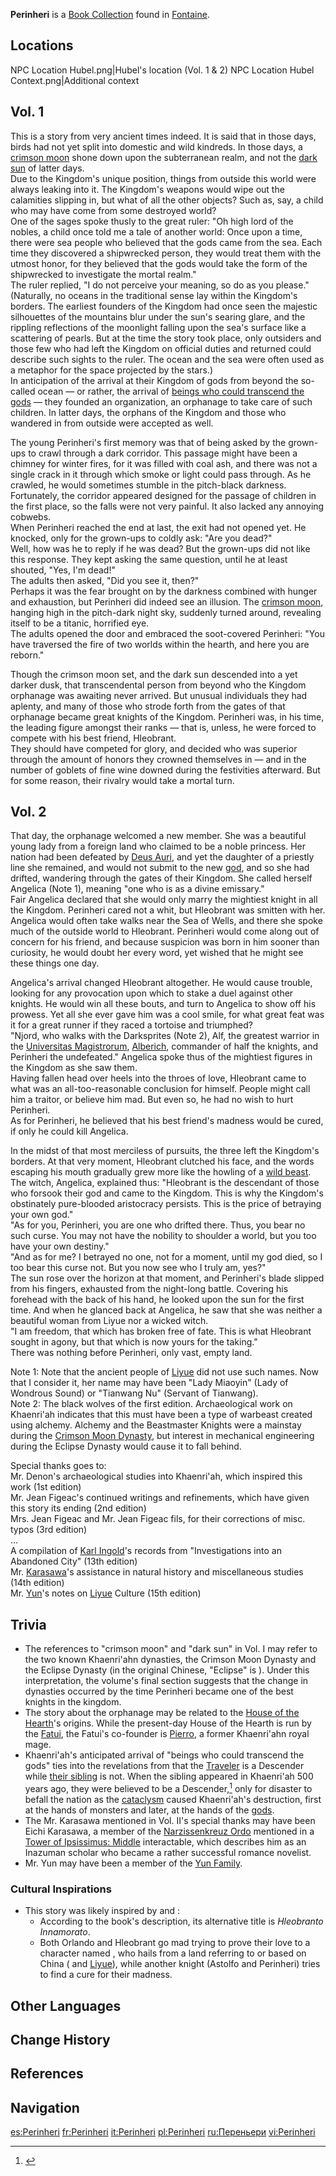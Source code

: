 {{Book Collection Infobox
|image     = Book Perinheri.png
|quality   = 3
|region_lore = Khaenri'ah
|region_location = Fontaine
|volumes   = 2
|vol1      = Purchased from [[Hubel]], [[Court of Fontaine: Quartier Narbonnais]]
|vol2      = Purchased from Hubel, Court of Fontaine: Quartier Narbonnais
}}
'''Perinheri''' is a [[Book Collection]] found in [[Fontaine]].

==Locations==
<gallery>
NPC Location Hubel.png|Hubel's location (Vol. 1 & 2)
NPC Location Hubel Context.png|Additional context
</gallery>

==Vol. 1==
{{Description|This text is also known as "Hleobranto Innamorato." The author of the first edition claims to have based this tale on a legendary story known throughout [[Khaenri'ah]], but there are none left who can verify this. It is an anthological work produced over several generations at this point.}}
This is a story from very ancient times indeed. It is said that in those days, birds had not yet split into domestic and wild kindreds. In those days, a [[Crimson Moon Dynasty|crimson moon]] shone down upon the subterranean realm, and not the [[Eclipse Dynasty|dark sun]] of latter days.<br>
Due to the Kingdom's unique position, things from outside this world were always leaking into it. The Kingdom's weapons would wipe out the calamities slipping in, but what of all the other objects? Such as, say, a child who may have come from some destroyed world?<br>
One of the sages spoke thusly to the great ruler: "Oh high lord of the nobles, a child once told me a tale of another world: Once upon a time, there were sea people who believed that the gods came from the sea. Each time they discovered a shipwrecked person, they would treat them with the utmost honor, for they believed that the gods would take the form of the shipwrecked to investigate the mortal realm."<br>
The ruler replied, "I do not perceive your meaning, so do as you please."<br>
(Naturally, no oceans in the traditional sense lay within the Kingdom's borders. The earliest founders of the Kingdom had once seen the majestic silhouettes of the mountains blur under the sun's searing glare, and the rippling reflections of the moonlight falling upon the sea's surface like a scattering of pearls. But at the time the story took place, only outsiders and those few who had left the Kingdom on official duties and returned could describe such sights to the ruler. The ocean and the sea were often used as a metaphor for the space projected by the stars.)<br>
In anticipation of the arrival at their Kingdom of gods from beyond the so-called ocean &mdash; or rather, the arrival of [[Descender|beings who could transcend the gods]] &mdash; they founded an organization, an orphanage to take care of such children. In latter days, the orphans of the Kingdom and those who wandered in from outside were accepted as well.

The young Perinheri's first memory was that of being asked by the grown-ups to crawl through a dark corridor. This passage might have been a chimney for winter fires, for it was filled with coal ash, and there was not a single crack in it through which smoke or light could pass through. As he crawled, he would sometimes stumble in the pitch-black darkness. Fortunately, the corridor appeared designed for the passage of children in the first place, so the falls were not very painful. It also lacked any annoying cobwebs.<br>
When Perinheri reached the end at last, the exit had not opened yet. He knocked, only for the grown-ups to coldly ask: "Are you dead?"<br>
Well, how was he to reply if he was dead? But the grown-ups did not like this response. They kept asking the same question, until he at least shouted, "Yes, I'm dead!"<br>
The adults then asked, "Did you see it, then?"<br>
Perhaps it was the fear brought on by the darkness combined with hunger and exhaustion, but Perinheri did indeed see an illusion. The [[Iridescent Moon|crimson moon]], hanging high in the pitch-dark night sky, suddenly turned around, revealing itself to be a titanic, horrified eye.<br>
The adults opened the door and embraced the soot-covered Perinheri: "You have traversed the fire of two worlds within the hearth, and here you are reborn."

Though the crimson moon set, and the dark sun descended into a yet darker dusk, that transcendental person from beyond who the Kingdom orphanage was awaiting never arrived. But unusual individuals they had aplenty, and many of those who strode forth from the gates of that orphanage became great knights of the Kingdom. Perinheri was, in his time, the leading figure amongst their ranks &mdash; that is, unless, he were forced to compete with his best friend, Hleobrant.<br>
They should have competed for glory, and decided who was superior through the amount of honors they crowned themselves in &mdash; and in the number of goblets of fine wine downed during the festivities afterward. But for some reason, their rivalry would take a mortal turn.

==Vol. 2==
{{Description|This text is also known as "Hleobranto Innamorato." The author of the first edition claims to have based this tale on a legendary story known throughout Khaenri'ah, but there are none left who can verify this. It is an anthological work produced over several generations at this point.}}
That day, the orphanage welcomed a new member. She was a beautiful young lady from a foreign land who claimed to be a noble princess. Her nation had been defeated by [[Morax|Deus Auri]], and yet the daughter of a priestly line she remained, and would not submit to the new [[god]], and so she had drifted, wandering through the gates of their Kingdom. She called herself Angelica (Note 1), meaning "one who is as a divine emissary."<br>
Fair Angelica declared that she would only marry the mightiest knight in all the Kingdom. Perinheri cared not a whit, but Hleobrant was smitten with her. Angelica would often take walks near the Sea of Wells, and there she spoke much of the outside world to Hleobrant. Perinheri would come along out of concern for his friend, and because suspicion was born in him sooner than curiosity, he would doubt her every word, yet wished that he might see these things one day.

Angelica's arrival changed Hleobrant altogether. He would cause trouble, looking for any provocation upon which to stake a duel against other knights. He would win all these bouts, and turn to Angelica to show off his prowess. Yet all she ever gave him was a cool smile, for what great feat was it for a great runner if they raced a tortoise and triumphed?<br>
"Njord, who walks with the Darksprites (Note 2), Alf, the greatest warrior in the [[Universitas Magistrorum]], [[Alberich Clan|Alberich]], commander of half the knights, and Perinheri the undefeated." Angelica spoke thus of the mightiest figures in the Kingdom as she saw them.<br>
Having fallen head over heels into the throes of love, Hleobrant came to what was an all-too-reasonable conclusion for himself. People might call him a traitor, or believe him mad. But even so, he had no wish to hurt Perinheri.<br>
As for Perinheri, he believed that his best friend's madness would be cured, if only he could kill Angelica.

In the midst of that most merciless of pursuits, the three left the Kingdom's borders. At that very moment, Hleobrant clutched his face, and the words escaping his mouth gradually grew more like the howling of a [[Hilichurls|wild beast]].<br>
The witch, Angelica, explained thus: "Hleobrant is the descendant of those who forsook their god and came to the Kingdom. This is why the Kingdom's obstinately pure-blooded aristocracy persists. This is the price of betraying your own god."<br>
"As for you, Perinheri, you are one who drifted there. Thus, you bear no such curse. You may not have the nobility to shoulder a world, but you too have your own destiny."<br>
"And as for me? I betrayed no one, not for a moment, until my god died, so I too bear this curse not. But you now see who I truly am, yes?"<br>
The sun rose over the horizon at that moment, and Perinheri's blade slipped from his fingers, exhausted from the night-long battle. Covering his forehead with the back of his hand, he looked upon the sun for the first time. And when he glanced back at Angelica, he saw that she was neither a beautiful woman from Liyue nor a wicked witch.<br>
"I am freedom, that which has broken free of fate. This is what Hleobrant sought in agony, but that which is now yours for the taking."<br>
There was nothing before Perinheri, only vast, empty land.

Note 1: Note that the ancient people of [[Liyue]] did not use such names. Now that I consider it, her name may have been "Lady Miaoyin" (Lady of Wondrous Sound) or "Tianwang Nu" (Servant of Tianwang).<br>
Note 2: The black wolves of the first edition. Archaeological work on Khaenri'ah indicates that this must have been a type of warbeast created using alchemy. Alchemy and the Beastmaster Knights were a mainstay during the [[Khaenri'ahn Dynasties|Crimson Moon Dynasty]], but interest in mechanical engineering during the Eclipse Dynasty would cause it to fall behind.

Special thanks goes to:<br>
Mr. Denon's archaeological studies into Khaenri'ah, which inspired this work (1st edition)<br>
Mr. Jean Figeac's continued writings and refinements, which have given this story its ending (2nd edition)<br>
Mrs. Jean Figeac and Mr. Jean Figeac fils, for their corrections of misc. typos (3rd edition)<br>
...<br>
A compilation of [[Karl Ingold]]'s records from "Investigations into an Abandoned City" (13th edition)<br>
Mr. [[Eichi Karasawa|Karasawa]]'s assistance in natural history and miscellaneous studies (14th edition)<br>
Mr. [[Yun Family|Yun]]'s notes on [[Liyue]] Culture (15th edition)

==Trivia==
* The references to "crimson moon" and "dark sun" in Vol. I may refer to the two known Khaenri'ahn dynasties, the Crimson Moon Dynasty and the Eclipse Dynasty (in the original Chinese, "Eclipse" is {{Zh|黑日|lit=Black Sun}}). Under this interpretation, the volume's final section suggests that the change in dynasties occurred by the time Perinheri became one of the best knights in the kingdom.
* The story about the orphanage may be related to the [[House of the Hearth]]'s origins. While the present-day House of the Hearth is run by the [[Fatui]], the Fatui's co-founder is [[Pierro]], a former Khaenri'ahn royal mage.
* Khaenri'ah's anticipated arrival of "beings who could transcend the gods" ties into the revelations from {{Quest|A Toast to Victory}} that the [[Traveler]] is a Descender while [[Traveler's Sibling|their sibling]] is not. When the sibling appeared in Khaenri'ah 500 years ago, they were believed to be a Descender,<ref>{{Ref/Quest|Portended Fate}}</ref> only for disaster to befall the nation as the [[cataclysm]] caused Khaenri'ah's destruction, first at the hands of monsters and later, at the hands of the [[god]]s.
* The Mr. Karasawa mentioned in Vol. II's special thanks may have been Eichi Karasawa, a member of the [[Narzissenkreuz Ordo]] mentioned in a [[Tower of Ipsissimus: Middle]] interactable, which describes him as an Inazuman scholar who became a rather successful romance novelist.
* Mr. Yun may have been a member of the [[Yun Family]].

===Cultural Inspirations===
* This story was likely inspired by ''{{w|Orlando Innamorato}}'' and ''{{w|Orlando Furioso}}'':
** According to the book's description, its alternative title is ''Hleobranto Innamorato''.
** Both Orlando and Hleobrant go mad trying to prove their love to a character named {{w|Angelica (character)|Angelica}}, who hails from a land referring to or based on China ({{w|Cathay}} and [[Liyue]]), while another knight (Astolfo and Perinheri) tries to find a cure for their madness.

==Other Languages==
{{Other Languages
|en      = Perinheri
|zhs     = 裴伦埃里
|zhs_rm  = Péilún'āilǐ
|zht     = 裴倫埃里
|zht_rm  = Péilún'āilǐ

|ja      = ペリンヘリ
|ja_rm   = Perinheri

|ko      = 페룬에리
|ko_rm   = 

|es      = Perinheri
|fr      = Perinheri
|ru      = Переньери

|th      = Perinheri
|vi      = Perinheri
|de      = Perinheri
|id      = Perinheri
|pt      = Perinheri
|tr      = Perinheri
|it      = Perinheri
}}

==Change History==
{{Change History|4.5}}

==References==
{{Reflist}}

==Navigation==
{{Book Navbox|Khaenri'ah}}

[[es:Perinheri]]
[[fr:Perinheri]]
[[it:Perinheri]]
[[pl:Perinheri]]
[[ru:Переньери]]
[[vi:Perinheri]]